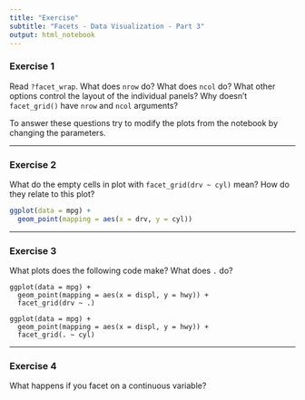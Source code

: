 ```yaml
---
title: "Exercise"
subtitle: "Facets - Data Visualization - Part 3"
output: html_notebook
---
```


### Exercise 1
Read `?facet_wrap`. What does `nrow` do? What does `ncol` do? What other options control the layout of the individual panels? Why doesn't `facet_grid()` have `nrow` and `ncol` arguments?

To answer these questions try to modify the plots from the notebook by changing the parameters.

----

### Exercise 2
What do the empty cells in plot with `facet_grid(drv ~ cyl)` mean? How do they relate to this plot?

```r
ggplot(data = mpg) + 
  geom_point(mapping = aes(x = drv, y = cyl))
```

----

### Exercise 3
What plots does the following code make? What does `.` do?

```
ggplot(data = mpg) + 
  geom_point(mapping = aes(x = displ, y = hwy)) +
  facet_grid(drv ~ .)

ggplot(data = mpg) + 
  geom_point(mapping = aes(x = displ, y = hwy)) +
  facet_grid(. ~ cyl)
```

----

### Exercise 4
What happens if you facet on a continuous variable?

